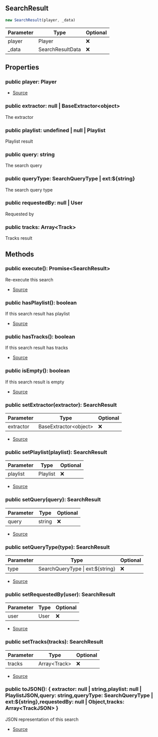 ## SearchResult


```typescript
new SearchResult(player, _data)
```
| Parameter | Type | Optional |
| ----------- | ----------- | ----------- |
| player | Player | ❌ |
| _data | SearchResultData | ❌ |


## Properties
### public player: Player
- [Source](https://github.com/Androz2091/discord-player/blob/97a849a/packages/discord-player/src/Structures/SearchResult.ts#L18)
### public extractor: null \| BaseExtractor\<object>
The extractor
### public playlist: undefined \| null \| Playlist
Playlist result
### public query: string
The search query
### public queryType: SearchQueryType \| ext:\$\{string}
The search query type
### public requestedBy: null \| User
Requested by
### public tracks: Array\<Track>
Tracks result

## Methods
### public execute(): Promise\<SearchResult>
Re-execute this search



- [Source](https://github.com/Androz2091/discord-player/blob/97a849a/packages/discord-player/src/Structures/SearchResult.ts#L106)
### public hasPlaylist(): boolean
If this search result has playlist



- [Source](https://github.com/Androz2091/discord-player/blob/97a849a/packages/discord-player/src/Structures/SearchResult.ts#L123)
### public hasTracks(): boolean
If this search result has tracks



- [Source](https://github.com/Androz2091/discord-player/blob/97a849a/packages/discord-player/src/Structures/SearchResult.ts#L130)
### public isEmpty(): boolean
If this search result is empty



- [Source](https://github.com/Androz2091/discord-player/blob/97a849a/packages/discord-player/src/Structures/SearchResult.ts#L116)
### public setExtractor(extractor): SearchResult
| Parameter | Type | Optional |
| ----------- | ----------- | ----------- |
| extractor | BaseExtractor\<object> | ❌ |


- [Source](https://github.com/Androz2091/discord-player/blob/97a849a/packages/discord-player/src/Structures/SearchResult.ts#L38)
### public setPlaylist(playlist): SearchResult
| Parameter | Type | Optional |
| ----------- | ----------- | ----------- |
| playlist | Playlist | ❌ |


- [Source](https://github.com/Androz2091/discord-player/blob/97a849a/packages/discord-player/src/Structures/SearchResult.ts#L56)
### public setQuery(query): SearchResult
| Parameter | Type | Optional |
| ----------- | ----------- | ----------- |
| query | string | ❌ |


- [Source](https://github.com/Androz2091/discord-player/blob/97a849a/packages/discord-player/src/Structures/SearchResult.ts#L51)
### public setQueryType(type): SearchResult
| Parameter | Type | Optional |
| ----------- | ----------- | ----------- |
| type | SearchQueryType \| ext:\$\{string} | ❌ |


- [Source](https://github.com/Androz2091/discord-player/blob/97a849a/packages/discord-player/src/Structures/SearchResult.ts#L25)
### public setRequestedBy(user): SearchResult
| Parameter | Type | Optional |
| ----------- | ----------- | ----------- |
| user | User | ❌ |


- [Source](https://github.com/Androz2091/discord-player/blob/97a849a/packages/discord-player/src/Structures/SearchResult.ts#L30)
### public setTracks(tracks): SearchResult
| Parameter | Type | Optional |
| ----------- | ----------- | ----------- |
| tracks | Array\<Track> | ❌ |


- [Source](https://github.com/Androz2091/discord-player/blob/97a849a/packages/discord-player/src/Structures/SearchResult.ts#L46)
### public toJSON(): \{ extractor: null \| string,playlist: null \| PlaylistJSON,query: string,queryType: SearchQueryType \| ext:\$\{string},requestedBy: null \| Object,tracks: Array\<TrackJSON> }
JSON representation of this search



- [Source](https://github.com/Androz2091/discord-player/blob/97a849a/packages/discord-player/src/Structures/SearchResult.ts#L137)